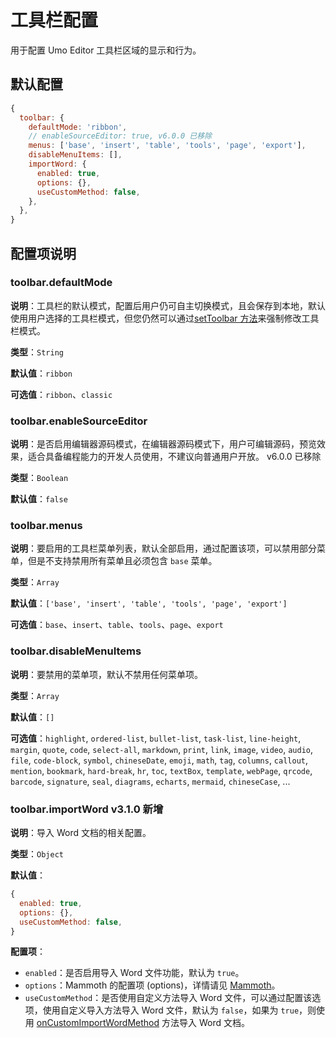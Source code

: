 
# 工具栏配置

用于配置 Umo Editor 工具栏区域的显示和行为。

## 默认配置

```js
{
  toolbar: {
    defaultMode: 'ribbon',
    // enableSourceEditor: true, v6.0.0 已移除
    menus: ['base', 'insert', 'table', 'tools', 'page', 'export'],
    disableMenuItems: [],
    importWord: {
      enabled: true,
      options: {},
      useCustomMethod: false,
    },
  },
}
```

## 配置项说明

### toolbar.defaultMode

**说明**：工具栏的默认模式，配置后用户仍可自主切换模式，且会保存到本地，默认使用用户选择的工具栏模式，但您仍然可以通过[setToolbar 方法](../methods#settoolbar)来强制修改工具栏模式。

**类型**：`String`

**默认值**：`ribbon`

**可选值**：`ribbon`、`classic`

### toolbar.enableSourceEditor

**说明**：是否启用编辑器源码模式，在编辑器源码模式下，用户可编辑源码，预览效果，适合具备编程能力的开发人员使用，不建议向普通用户开放。 <Badge theme="danger">v6.0.0 已移除</Badge>

**类型**：`Boolean`

**默认值**：`false`

### toolbar.menus

**说明**：要启用的工具栏菜单列表，默认全部启用，通过配置该项，可以禁用部分菜单，但是不支持禁用所有菜单且必须包含 `base` 菜单。

**类型**：`Array`

**默认值**：`['base', 'insert', 'table', 'tools', 'page', 'export']`

**可选值**：`base`、`insert`、`table`、`tools`、`page`、`export`

### toolbar.disableMenuItems

**说明**：要禁用的菜单项，默认不禁用任何菜单项。

**类型**：`Array`

**默认值**：`[]`

**可选值**：`highlight`, `ordered-list`, `bullet-list`, `task-list`, `line-height`, `margin`, `quote`, `code`, `select-all`, `markdown`, `print`, `link`, `image`, `video`, `audio`, `file`, `code-block`, `symbol`, `chineseDate`, `emoji`, `math`, `tag`, `columns`, `callout`, `mention`, `bookmark`, `hard-break`, `hr`, `toc`, `textBox`, `template`, `webPage`, `qrcode`, `barcode`, `signature`, `seal`, `diagrams`, `echarts`, `mermaid`, `chineseCase`, ...

### toolbar.importWord <Badge theme="success">v3.1.0 新增</Badge>

**说明**：导入 Word 文档的相关配置。

**类型**：`Object`

**默认值**：

```js
{
  enabled: true, 
  options: {},
  useCustomMethod: false,
}
```
**配置项**：

- `enabled`：是否启用导入 Word 文件功能，默认为 `true`。
- `options`：Mammoth 的配置项 (options)，详情请见 [Mammoth](https://www.npmjs.com/package/mammoth#api)。
- `useCustomMethod`：是否使用自定义方法导入 Word 文件，可以通过配置该选项，使用自定义导入方法导入 Word 文件，默认为 `false`，如果为 `true`，则使用 [onCustomImportWordMethod](./methods#oncustomimportwordmethod) 方法导入 Word 文档。

